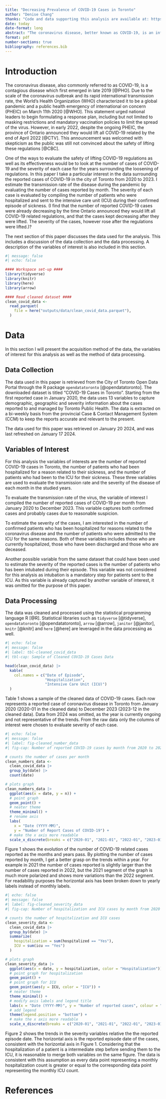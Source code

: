 ```yaml
---
title: "Decreasing Prevalence of COVID-19 Cases in Toronto"
author: "Denise Chang"
thanks: "Code and data supporting this analysis are available at: https://github.com/DeniseChang9/Covid-19_Cases.git "
date: today
date-format: long
abstract: "The coronavirus disease, better known as COVID-19, is an infectious disease that first emerged in 2019, soon resulting in a global pandemic half a year later. This study aims to investigate the trends in COVID-19 cases in the City of Toronto from 2020 to 2023, as well as the severity of each of these cases. Based on the exploration of the number of reported cases, the number of cases who were hospitalized and the number of cases who were sent to the ICU, there is strong evidence support the hypothesis that the coronavirus disease is no longer a major threat to society as is was during the peak of the pandemic. The results of this study is significant, as it impacts the future directions of COVID-19 regulations for businesses, schools and governmental institutions."
format: pdf
number-sections: true
bibliography: references.bib
---
```


# Introduction
The coronavirus disease, also commonly referred to as COVID-19, is a contagious disease which first emerged in late 2019 [@PHO]. Due to the scale of the coronavirus outbreak and its rapid international transmission rate, the World's Health Organization (WHO) characterized it to be a global pandemic and a public health emergency of international on concern (PHEIC) on March 11th 2020 [@WHO]. This statement urged national leaders to begin formulating a response plan, including but not limited to masking restrictions and mandatory vaccination policies to limit the spread of the virus. However, in early 2022, despite the ongoing PHEIC, the province of Ontario announced they would lift all COVID-19 related by the end of April 2022 [@CTV]. This announcement was welcomed with skepticism as the public was still not convinced about the safety of lifting these regulations [@CBC].

One of the ways to evaluate the safety of lifting COVID-19 regulations as well as its effectiveness would be to look at the number of cases of COVID-19 and the severity of each case for the years surrounding the loosening of regulations. In this paper I take a particular interest in the data surrounding the reported cases of COVID-19 in the city of Toronto from 2020 to 2023. I estimate the transmission rate of the disease during the pandemic by evaluating the number of cases reported by month. The severity of each case is evaluated by compiling the number of patients who were hospitalized and sent to the intensive care unit (ICU) during their confirmed episode of sickness. (I find that the number of reported COVID-19 cases were already decreasing by the time Ontario announced they would lift all COVID-19 related regulations, and that the cases kept decreasing after they were lifted. The severity of the cases, however rose after the regulations were lifted.)?

The next section of this paper discusses the data used for the analysis. This includes a discussion of the data collection and the data processing. A description of the variables of interest is also included in this section.

```r
#| message: false
#| echo: false

#### Workspace set-up ####
library(tidyverse)
library(knitr)
library(here)
library(arrow)

#### Read cleaned dataset ####
clean_covid_data <-
  read_parquet(
    file = here("outputs/data/clean_covid_data.parquet"),
  )
```


# Data
In this section I will present the acquisition method of the data, the variables of interest for this analysis as well as the method of data processing. 

## Data Collection
The data used in this paper is retrieved from the City of Toronto Open Data Portal through the R package `opendatatoronto` [@opendatatoronto]. The downloaded dataset is titled "COVID-19 Cases in Toronto". Starting from the first reported case in January 2020, the data uses 13 variables to capture demographic, geographic and severity information about the cases reported to and managed by Toronto Public Health. The data is extracted on a bi-weekly basis from the provincial Case & Contact Management System (CCM) to keep the reports accurate and relevant to the present.

The data used for this paper was retrieved on January 20 2024, and was last refreshed on January 17 2024. 

## Variables of Interest
For this analysis the variables of interests are the number of reported COVID-19 cases in Toronto, the number of patients who had been hospitalized for a reason related to their sickness, and the number of patients who had been to the ICU for their sickness. These three variables are used to evaluate the transmission rate and the severity of the disease of each month in the studied years. 

To evaluate the transmission rate of the virus, the variable of interest I compiled the number of reported cases of COVID-19 per month from January 2020 to December 2023. This variable captures both confirmed cases and probably cases due to reasonable suspicion. 

To estimate the severity of the cases, I am interested in the number of confirmed patients who has been hospitalized for reasons related to the coronavirus disease and the number of patients who were admitted to the ICU for the same reasons. Both of these variables includes those who are currently hospitalized, those who have been discharged and those who are deceased. 

Another possible variable from the same dataset that could have been used to estimate the severity of the reported cases is the number of patients who has been intubated during their episode. This variable was not considered for this analysis as intubation is a mandatory step for patients sent to the ICU. As this variable is already captured by another variable of interest, it was omitted for the purpose of this paper.  

## Data Processing
The data was cleaned and processed using the statistical programming language R [@R]. Statistical libraries such as `tidyverse` [@tidyverse], `opendatatoronto` [@opendatatoronto], `arrow` [@arrow], `janitor` [@janitor], `knitr` [@knitr] and `here` [@here] are leveraged in the data processing as well. 

```r
#| echo: false
#| message: false
#| label: tbl-cleaned_covid_data
#| tbl-cap: Sample of Cleaned COVID-19 Cases Data

head(clean_covid_data) |>
  kable(
    col.names = c("Date of Episode", 
                  "Hospitalization", 
                  "Intensive Care Unit (ICU)")
  )
```

Table 1 shows a sample of the cleaned data of COVID-19 cases. Each row represents a reported case of coronavirus disease in Toronto from January 2020 (2020-01 in the cleaned data) to December 2023 (2023-12 in the cleaned data). Data from 2024 was omitted, as the year is currently ongoing and not representative of the trends. From the raw data only the columns of interest were chosen to evaluate severity of each case. 

\newpage

```r
#| echo: false
#| message: false
#| label: fig-cleaned_number_data
#| fig-cap: Number of reported COVID-19 cases by month from 2020 to 2023 in Toronto

# counts the number of cases per month
clean_numbers_data <-
  clean_covid_data |>
  group_by(date) |>
  count(date)

# plots graph
clean_numbers_data |>
  ggplot(aes(x = date, y = n)) +
  # point graph
  geom_point() +
  # neater theme
  theme_minimal() +
  # rename axis
  labs(
    x = "Date (YYYY-MM)", 
    y = "Number of Report Cases of COVID-19") +
  # make the x axis more readable
  scale_x_discrete(breaks = c("2020-01", "2021-01", "2022-01", "2023-01"))

```
Figure 1 shows the evolution of the number of COVID-19 related cases reported as the months and years pass. By plotting the number of cases reported by month, I get a better grasp on the trends within a year. For example in 2021 the number of cases reported is slightly larger than the number of cases reported in 2022, but the 2021 segment of the graph is much more polarized and shows more variations than the 2022 segment. For readability purposes the horizontal axis has been broken down to yearly labels instead of monthly labels.

\newpage

```r
#| echo: false
#| message: false
#| label: fig-cleaned_severity_data
#| fig-cap: Number of hospitalization and ICU cases by month from 2020 to 2023 related to COVID-19 in Toronto

# counts the number of hospitalization and ICU cases
clean_severity_data <-
  clean_covid_data |>
  group_by(date) |>
  summarize(
    hospitalization = sum(hospitalized == "Yes"),
    ICU = sum(icu == "Yes")
  )

# plots graph
clean_severity_data |>
  ggplot(aes(x = date, y = hospitalization, color = "Hospitalization")) +
  # point graph for hospitalization
  geom_point() +
  # point graph for ICU
  geom_point(aes(y = ICU, color = "ICU")) +
  # neater theme
  theme_minimal() +
  # modify axis labels and legend title
  labs(x = "Date (YYYY-MM)", y = "Number of reported cases", colour = "Severity Variable") + 
  # add legend
  theme(legend.position = "bottom") +
  # make the x axis more readable
  scale_x_discrete(breaks = c("2020-01", "2021-01", "2022-01", "2023-01"))
```

Figure 2 shows the trends in the severity variables relative the the reported episode date. The horizontal axis is the reported episode date of the cases, consistent with the horizontal axis in Figure 1. Considering that the hospitalization of a patient is a intermediate step before sending them to the ICU, it is reasonable to merge both variables on the same figure. The data is consistent with this assumption as every data point representing a monthly hospitalization count is greater or equal to the corresponding data point representing the monthly ICU count. 

\newpage
# References
